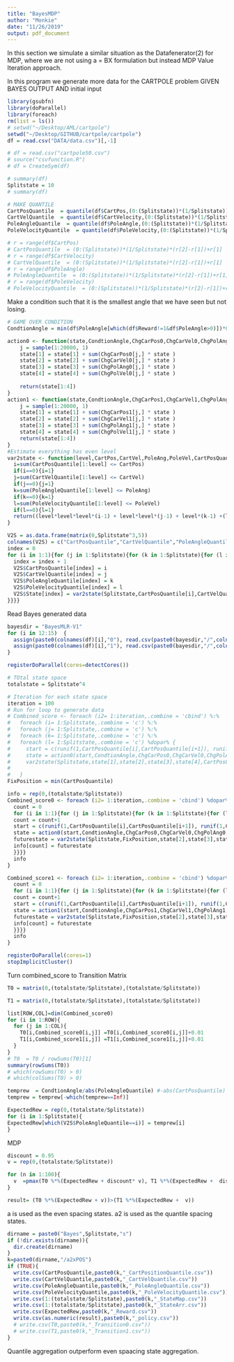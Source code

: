 ```yaml
---
title: "BayesMDP"
author: "Monkie"
date: "11/26/2019"
output: pdf_document
---
```


In this section we simulate a similar situation as the Datafenerator(2) for MDP, where we are not using a = BX formulation but instead MDP Value Iteration approach.

In this program we generate more data for the CARTPOLE problem GIVEN BAYES OUTPUT AND initial input
```r
library(gsubfn)
library(doParallel)
library(foreach)
rm(list = ls())
# setwd("~/Desktop/AML/cartpole")
setwd("~/Desktop/GITHUB/cartpole/cartpole")
df = read.csv("DATA/data.csv")[,-1]

# df = read.csv("cartpole50.csv")
# source("csvfunction.R")
# df = CreateSym(df)
```

```r
# summary(df)
Splitstate = 10
# summary(df)

# MAKE QUANTILE
CartPosQuantile  = quantile(df$CartPos,(0:(Splitstate))*(1/Splitstate))
CartVelQuantile  = quantile(df$CartVelocity,(0:(Splitstate))*(1/Splitstate))
PoleAngleQuantile  = quantile(df$PoleAngle,(0:(Splitstate))*(1/Splitstate))
PoleVelocityQuantile  = quantile(df$PoleVelocity,(0:(Splitstate))*(1/Splitstate))

```


```r
# r = range(df$CartPos)
# CartPosQuantile  = (0:(Splitstate))*(1/Splitstate)*(r[2]-r[1])+r[1]
# r = range(df$CartVelocity)
# CartVelQuantile  = (0:(Splitstate))*(1/Splitstate)*(r[2]-r[1])+r[1]
# r = range(df$PoleAngle)
# PoleAngleQuantile  = (0:(Splitstate))*(1/Splitstate)*(r[2]-r[1])+r[1]
# r = range(df$PoleVelocity)
# PoleVelocityQuantile  = (0:(Splitstate))*(1/Splitstate)*(r[2]-r[1])+r[1]

```

Make a condition such that it is the smallest angle that we have seen but not losing.
```r
# GAME OVER CONDITION
CondtionAngle = min(df$PoleAngle[which(df$Reward!=1&df$PoleAngle>0)])*0.96
```




```r

action0 <- function(state,CondtionAngle,ChgCarPos0,ChgCarVel0,ChgPolAng0,ChgPolVel0){
    j = sample(1:20000, 1)
    state[1] = state[1] + sum(ChgCarPos0[j,] * state )
    state[2] = state[2] + sum(ChgCarVel0[j,] * state )
    state[3] = state[3] + sum(ChgPolAng0[j,] * state )
    state[4] = state[4] + sum(ChgPolVel0[j,] * state )
    
    return(state[1:4])
}
action1 <- function(state,CondtionAngle,ChgCarPos1,ChgCarVel1,ChgPolAng1,ChgPolVel1){
    j = sample(1:20000, 1)
    state[1] = state[1] + sum(ChgCarPos1[j,] * state )
    state[2] = state[2] + sum(ChgCarVel1[j,] * state )
    state[3] = state[3] + sum(ChgPolAng1[j,] * state )
    state[4] = state[4] + sum(ChgPolVel1[j,] * state )
    return(state[1:4])
}
#Estimate everything has even level
var2state <- function(level,CartPos,CartVel,PoleAng,PoleVel,CartPosQuantile,CartVelQuantile,PoleAngleQuantile,PoleVelocityQuantile){
  i=sum(CartPosQuantile[1:level] <= CartPos)
  if(i==0){i=1}
  j=sum(CartVelQuantile[1:level] <= CartVel)
  if(j==0){j=1}
  k=sum(PoleAngleQuantile[1:level] <= PoleAng)
  if(k==0){k=1}
  l=sum(PoleVelocityQuantile[1:level] <= PoleVel)
  if(l==0){l=1}
  return((level*level*level*(i-1) + level*level*(j-1) + level*(k-1) +(l-1))+1)
}

V2S = as.data.frame(matrix(0,Splitstate^3,5))
colnames(V2S) = c("CartPosQuantile","CartVelQuantile","PoleAngleQuantile","PoleVelocityQuantile","State")
index = 0
for (i in 1:1){for (j in 1:Splitstate){for (k in 1:Splitstate){for (l in 1:Splitstate){
  index = index + 1
  V2S$CartPosQuantile[index] = i
  V2S$CartVelQuantile[index] = j
  V2S$PoleAngleQuantile[index] = k
  V2S$PoleVelocityQuantile[index] = l
  V2S$State[index] = var2state(Splitstate,CartPosQuantile[i],CartVelQuantile[j],PoleAngleQuantile[k],PoleVelocityQuantile[l],CartPosQuantile,CartVelQuantile,PoleAngleQuantile,PoleVelocityQuantile)
}}}}

```


Read Bayes generated data
```r
bayesdir = "BayesMLR-V1"
for (i in 12:15)  {
  assign(paste0(colnames(df)[i],"0"), read.csv(paste0(bayesdir,"/",colnames(df)[i],"BayesFit0.csv"))[,-1])
  assign(paste0(colnames(df)[i],"1"), read.csv(paste0(bayesdir,"/",colnames(df)[i],"BayesFit1.csv"))[,-1])
}
```



```r
registerDoParallel(cores=detectCores())

# TOtal state space
totalstate = Splitstate^4

# Iteration for each state space
iteration = 100
# Run for loop to generate data
# Combined_score <- foreach (i2= 1:iteration,.combine = 'cbind') %:% 
#   foreach (i= 1:Splitstate,.combine = 'c') %:% 
#   foreach (j= 1:Splitstate,.combine = 'c') %:% 
#   foreach (k= 1:Splitstate,.combine = 'c') %:% 
#   foreach (l= 1:Splitstate,.combine = 'c') %dopar% {
#     start = c(runif(1,CartPosQuantile[i],CartPosQuantile[i+1]), runif(1,CartVelQuantile[j],CartVelQuantile[j+1]) ,runif(1,PoleAngleQuantile[k],PoleAngleQuantile[k+1]) , runif(1,PoleVelocityQuantile[l],PoleVelocityQuantile[l+1]),1 )
#     state = action0(start,CondtionAngle,ChgCarPos0,ChgCarVel0,ChgPolAng0,ChgPolVel0)
#     var2state(Splitstate,state[1],state[2],state[3],state[4],CartPosQuantile,CartVelQuantile,PoleAngleQuantile,PoleVelocityQuantile)summary(rowSums(T0))
#      
#   }
FixPosition = min(CartPosQuantile)

info = rep(0,(totalstate/Splitstate))
Combined_score0 <- foreach (i2= 1:iteration,.combine = 'cbind') %dopar% {
  count = 0
  for (i in 1:1){for (j in 1:Splitstate){for (k in 1:Splitstate){for (l in 1:Splitstate){
  count = count+1
  start = c(runif(1,CartPosQuantile[i],CartPosQuantile[i+1]), runif(1,CartVelQuantile[j],CartVelQuantile[j+1]) ,runif(1,PoleAngleQuantile[k],PoleAngleQuantile[k+1]) , runif(1,PoleVelocityQuantile[l],PoleVelocityQuantile[l+1]),1 )
  state = action0(start,CondtionAngle,ChgCarPos0,ChgCarVel0,ChgPolAng0,ChgPolVel0)
  futurestate = var2state(Splitstate,FixPosition,state[2],state[3],state[4],CartPosQuantile,CartVelQuantile,PoleAngleQuantile,PoleVelocityQuantile)
  info[count] = futurestate
  }}}}
  info
}

Combined_score1 <- foreach (i2= 1:iteration,.combine = 'cbind') %dopar% {
  count = 0
  for (i in 1:1){for (j in 1:Splitstate){for (k in 1:Splitstate){for (l in 1:Splitstate){
  count = count+1
  start = c(runif(1,CartPosQuantile[i],CartPosQuantile[i+1]), runif(1,CartVelQuantile[j],CartVelQuantile[j+1]) ,runif(1,PoleAngleQuantile[k],PoleAngleQuantile[k+1]) , runif(1,PoleVelocityQuantile[l],PoleVelocityQuantile[l+1]),1 )
  state = action1(start,CondtionAngle,ChgCarPos1,ChgCarVel1,ChgPolAng1,ChgPolVel1)
  futurestate = var2state(Splitstate,FixPosition,state[2],state[3],state[4],CartPosQuantile,CartVelQuantile,PoleAngleQuantile,PoleVelocityQuantile)
  info[count] = futurestate
  }}}}
  info
}

registerDoParallel(cores=1)
stopImplicitCluster()

```
Turn combined_score to Transition Matrix
```r
T0 = matrix(0,(totalstate/Splitstate),(totalstate/Splitstate))

T1 = matrix(0,(totalstate/Splitstate),(totalstate/Splitstate))

list[ROW,COL]=dim(Combined_score0)
for (i in 1:ROW){
  for (j in 1:COL){
    T0[i,Combined_score0[i,j]] =T0[i,Combined_score0[i,j]]+0.01
    T1[i,Combined_score1[i,j]] =T1[i,Combined_score1[i,j]]+0.01
  }
}
# T0  = T0 / rowSums(T0)[1]
summary(rowSums(T0))
# which(rowSums(T0) > 0)
# which(colSums(T0) > 0)
```

```r
temprew  = CondtionAngle/abs(PoleAngleQuantile) #-abs(CartPosQuantile) 
temprew = temprew[-which(temprew==Inf)]

ExpectedRew = rep(0,(totalstate/Splitstate))
for (i in 1:Splitstate){
ExpectedRew[which(V2S$PoleAngleQuantile==i)] = temprew[i]
}
```

MDP 
```r
discount = 0.95
v = rep(0,(totalstate/Splitstate))

for (n in 1:100){
  v  =pmax(T0 %*%(ExpectedRew + discount* v), T1 %*%(ExpectedRew +  discount*  v))
}

result= (T0 %*%(ExpectedRew + v))>(T1 %*%(ExpectedRew +  v))

```



a is used as the even spacing states.
a2 is used as the quantile spacing states.

```r
dirname = paste0("Bayes",Splitstate,"s")
if (!dir.exists(dirname)){
  dir.create(dirname)
}
k=paste0(dirname,"/a2xPOS")
if (TRUE){
  write.csv(CartPosQuantile,paste0(k,"_CartPositionQuantile.csv"))
  write.csv(CartVelQuantile,paste0(k,"_CartVelQuantile.csv"))
  write.csv(PoleAngleQuantile,paste0(k,"_PoleAngleQuantile.csv"))
  write.csv(PoleVelocityQuantile,paste0(k,"_PoleVelocityQuantile.csv"))
  write.csv(1:(totalstate/Splitstate),paste0(k,"_StateMap.csv"))
  write.csv(1:(totalstate/Splitstate),paste0(k,"_StateArr.csv"))
  write.csv(ExpectedRew,paste0(k,"_Reward.csv"))
  write.csv(as.numeric(result),paste0(k,"_policy.csv"))
  # write.csv(T0,paste0(k,"_Transition0.csv"))
  # write.csv(T1,paste0(k,"_Transition1.csv"))
}
```

Quantile aggregation outperform even spaacing state aggregation.